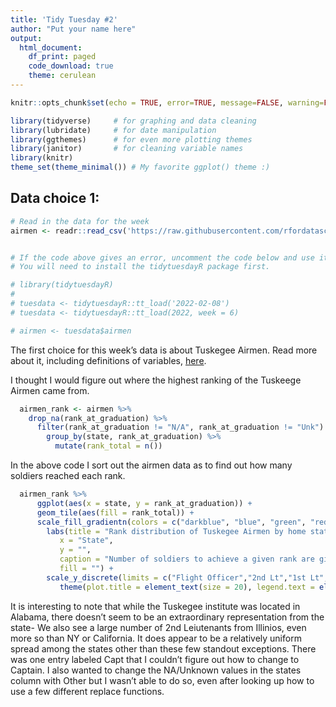 ```yaml
---
title: 'Tidy Tuesday #2'
author: "Put your name here"
output: 
  html_document:
    df_print: paged
    code_download: true
    theme: cerulean
---
```


```r
knitr::opts_chunk$set(echo = TRUE, error=TRUE, message=FALSE, warning=FALSE)
```


```r
library(tidyverse)     # for graphing and data cleaning
library(lubridate)     # for date manipulation
library(ggthemes)      # for even more plotting themes
library(janitor)       # for cleaning variable names
library(knitr)
theme_set(theme_minimal()) # My favorite ggplot() theme :)
```

## Data choice 1: 

```r
# Read in the data for the week
airmen <- readr::read_csv('https://raw.githubusercontent.com/rfordatascience/tidytuesday/master/data/2022/2022-02-08/airmen.csv')


# If the code above gives an error, uncomment the code below and use it instead. 
# You will need to install the tidytuesdayR package first.

# library(tidytuesdayR)
# 
# tuesdata <- tidytuesdayR::tt_load('2022-02-08')
# tuesdata <- tidytuesdayR::tt_load(2022, week = 6)

# airmen <- tuesdata$airmen
```

The first choice for this week's data is about Tuskegee Airmen. Read more about it, including definitions of variables, [here](https://github.com/rfordatascience/tidytuesday/blob/master/data/2022/2022-02-08/readme.md). 

I thought I would figure out where the highest ranking of the Tuskeege Airmen came from.



```r
  airmen_rank <- airmen %>%
    drop_na(rank_at_graduation) %>% 
      filter(rank_at_graduation != "N/A", rank_at_graduation != "Unk") %>% 
        group_by(state, rank_at_graduation) %>% 
          mutate(rank_total = n()) 
```

In the above code I sort out the airmen data as to find out how many soldiers reached each rank.

```r
  airmen_rank %>%  
      ggplot(aes(x = state, y = rank_at_graduation)) +
      geom_tile(aes(fill = rank_total)) +
      scale_fill_gradientn(colors = c("darkblue", "blue", "green", "red")) +
        labs(title = "Rank distribution of Tuskegee Airmen by home state",
           x = "State",
           y = "",
           caption = "Number of soldiers to achieve a given rank are given by the color of tiles.",
           fill = "") +
        scale_y_discrete(limits = c("Flight Officer","2nd Lt","1st Lt", "Captain")) +
           theme(plot.title = element_text(size = 20), legend.text = element_text(size = 15), axis.title.x = element_text(size = 15), axis.text.x = element_text(size = 12), axis.text.y = element_text(size = 15), plot.caption = element_text(size = 15))

```
It is interesting to note that while the Tuskegee institute was located in Alabama, there doesn't seem to be an extraordinary representation from the state- We also see a large number of 2nd Leiutenants from Illinios, even more so than NY or California. It does appear to be a relatively uniform spread among the states other than these few standout exceptions. There was one entry labeled Capt that I couldn't figure out how to change to Captain. I also wanted to change the NA/Unknown values in the states column with Other but I wasn't able to do so, even after looking up how to use a few different replace functions.

